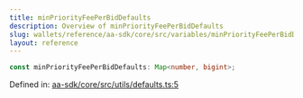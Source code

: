 ```yaml
---
title: minPriorityFeePerBidDefaults
description: Overview of minPriorityFeePerBidDefaults
slug: wallets/reference/aa-sdk/core/src/variables/minPriorityFeePerBidDefaults
layout: reference
---
```


```ts
const minPriorityFeePerBidDefaults: Map<number, bigint>;
```

Defined in: [aa-sdk/core/src/utils/defaults.ts:5](https://github.com/alchemyplatform/aa-sdk/blob/e3c1a23e6e03f44bf2db3afddb97a91b175cba58/aa-sdk/core/src/utils/defaults.ts#L5)

